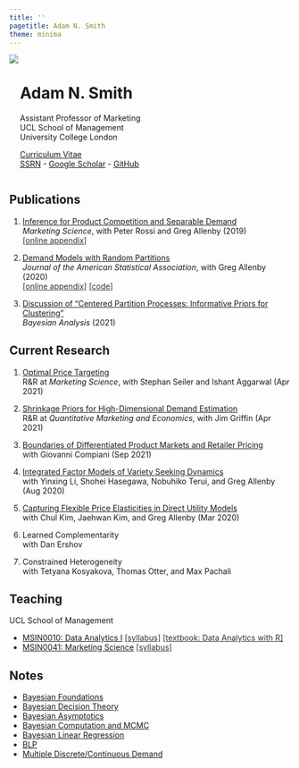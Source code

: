 ```yaml
---
title: ''
pagetitle: Adam N. Smith
theme: minima
---
```


<!-- <img align="left" src="files/adam-smith.jpg"  -->
<!-- style="width:60%; max-width:40rem;   -->
<!-- padding-right:2.5%; padding-top:5%; padding-bottom:1%"> -->

<img align="left" src="files/adam-smith.jpg">

<div align="left" style="display: inline-block; padding-top:2.5%">
<h1>Adam N. Smith</h1>
Assistant Professor of Marketing\
UCL School of Management\
University College London\

[Curriculum Vitae](files/smith-cv.pdf)\
[SSRN](https://papers.ssrn.com/sol3/cf_dev/AbsByAuth.cfm?per_id=2615768) - [Google Scholar](https://scholar.google.com/citations?user=V48pzb0AAAAJ&hl=en) - [GitHub](https://github.com/adam-n-smith)
</div>

<div style="clear: both;"></div>

<div body width=10% style="clear: both;"></div>

<h2> Publications </h2>

1. [Inference for Product Competition and Separable Demand](files/research/separabledemand.pdf)\
*Marketing Science*, with Peter Rossi and Greg Allenby (2019)\
<a 
href="files/research/separabledemand_appendix.pdf" 
style="color:rgb(51,51,51);">[online appendix]</a>

2. [Demand Models with Random Partitions](files/research/dmrp.pdf)\
*Journal of the American Statistical Association*, with Greg Allenby (2020)\
<a 
href="files/research/dmrp_appendix.pdf" 
style="color:rgb(51,51,51);">[online appendix]</a>
<a 
href="https://github.com/adam-n-smith/demand-models-random-partitions" 
style="color:rgb(51,51,51);">[code]</a>

3. [Discussion of "Centered Partition Processes: Informative Priors for Clustering"](files/research/cp_discussion.pdf)\
*Bayesian Analysis* (2021)\

<h2> Current Research </h2>

1. [Optimal Price Targeting](https://papers.ssrn.com/sol3/papers.cfm?abstract_id=3822459)\
R&R at *Marketing Science*, with Stephan Seiler and Ishant Aggarwal (Apr 2021)\

2. [Shrinkage Priors for High-Dimensional Demand Estimation](https://papers.ssrn.com/sol3/papers.cfm?abstract_id=3833417)\
R&R at *Quantitative Marketing and Economics*, with Jim Griffin (Apr 2021)

3. [Boundaries of Differentiated Product Markets and Retailer Pricing](https://papers.ssrn.com/sol3/papers.cfm?abstract_id=3916922)\
with Giovanni Compiani (Sep 2021)

4. [Integrated Factor Models of Variety Seeking Dynamics](files/research/preference_dynamics.pdf) \
with Yinxing Li, Shohei Hasegawa, Nobuhiko Terui, and Greg Allenby (Aug 2020)

5. [Capturing Flexible Price Elasticities in Direct Utility Models](https://papers.ssrn.com/sol3/papers.cfm?abstract_id=3539001)\
with Chul Kim, Jaehwan Kim, and Greg Allenby (Mar 2020)

6. Learned Complementarity\
with Dan Ershov

7. Constrained Heterogeneity\
with Tetyana Kosyakova, Thomas Otter, and Max Pachali

<h2> Teaching </h2>

UCL School of Management

* [MSIN0010: Data Analytics I](https://www.ucl.ac.uk/module-catalogue/modules/data-analytics-i-statistics-and-data-mining/MSIN0010) 
<!-- [[syllabus]](files/teaching/MSIN0010_syllabus.pdf)  -->
<!-- [[textbook: Data Analytics with R]](https://adam-n-smith.github.io/MSIN0010/) -->
<a 
href="files/teaching/MSIN0010_syllabus.pdf" 
style="color:rgb(51,51,51);">[syllabus]</a>
<a 
href="https://adam-n-smith.github.io/MSIN0010/" 
style="color:rgb(51,51,51);">[textbook: Data Analytics with R]</a>
* [MSIN0041: Marketing Science](https://www.ucl.ac.uk/module-catalogue/modules/marketing-science/MSIN0041) 
<!-- [[syllabus]](files/teaching/MSIN0041_syllabus.pdf) -->
<a 
href="files/teaching/MSIN0041_syllabus.pdf" 
style="color:rgb(51,51,51);">[syllabus]</a>

<h2> Notes </h2>

* [Bayesian Foundations](files/notes/bayes-foundations.pdf)
* [Bayesian Decision Theory](files/notes/bayes-decision-theory.pdf)
* [Bayesian Asymptotics](files/notes/bayes-asymptotics.pdf)
* [Bayesian Computation and MCMC](files/notes/bayes-mcmc.pdf)
* [Bayesian Linear Regression](files/notes/bayes-regression.pdf)
* [BLP](files/notes/blp.pdf)
* [Multiple Discrete/Continuous Demand](files/notes/mdc-simulation.pdf)

<br>
